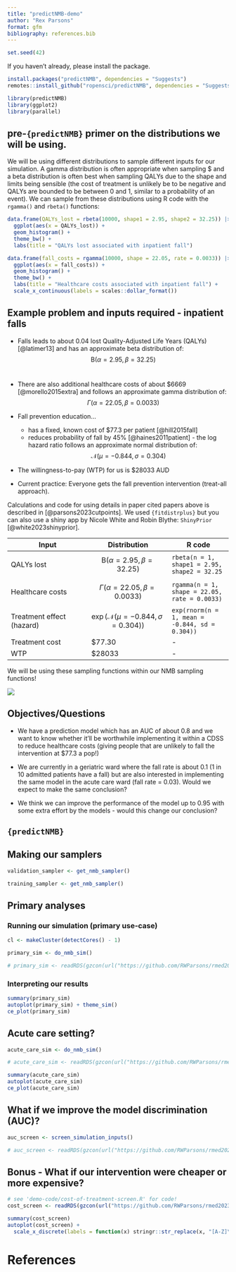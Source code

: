 ```yaml
---
title: "predictNMB-demo"
author: "Rex Parsons"
format: gfm
bibliography: references.bib
---
```


```r
set.seed(42)
```

If you haven't already, please install the package.

```r
install.packages("predictNMB", dependencies = "Suggests")
remotes::install_github("ropensci/predictNMB", dependencies = "Suggests")
```

```r
library(predictNMB)
library(ggplot2)
library(parallel)
```

## pre-`{predictNMB}` primer on the distributions we will be using.

We will be using different distributions to sample different inputs for our simulation. A gamma distribution is often appropriate when sampling \$ and a beta distribution is often best when sampling QALYs due to the shape and limits being sensible (the cost of treatment is unlikely be to be negative and QALYs are bounded to be between 0 and 1, similar to a probability of an event). We can sample from these distributions using R code with the `rgamma()` and `rbeta()` functions:

```r
data.frame(QALYs_lost = rbeta(10000, shape1 = 2.95, shape2 = 32.25)) |>
  ggplot(aes(x = QALYs_lost)) + 
  geom_histogram() +
  theme_bw() +
  labs(title = "QALYs lost associated with inpatient fall")

data.frame(fall_costs = rgamma(10000, shape = 22.05, rate = 0.0033)) |>
  ggplot(aes(x = fall_costs)) + 
  geom_histogram() +
  theme_bw() +
  labs(title = "Healthcare costs associated with inpatient fall") +
  scale_x_continuous(labels = scales::dollar_format())
```

## Example problem and inputs required - inpatient falls

-   Falls leads to about 0.04 lost Quality-Adjusted Life Years (QALYs) [@latimer13] and has an approximate beta distribution of: $$\mathrm{B}(\alpha = 2.95, \beta = 32.25)$$\

-   There are also additional healthcare costs of about \$6669 [@morello2015extra] and follows an approximate gamma distribution of: $$\Gamma (\alpha = 22.05, \beta = 0.0033) $$

-   Fall prevention education...

    -   has a fixed, known cost of \$77.3 per patient [@hill2015fall]
    -   reduces probability of fall by 45% [@haines2011patient] - the log hazard ratio follows an approximate normal distribution of: $$\mathcal{N}(\mu = -0.844, \sigma = 0.304) $$

-   The willingness-to-pay (WTP) for us is \$28033 AUD

-   Current practice: Everyone gets the fall prevention intervention (treat-all approach).

Calculations and code for using details in paper cited papers above is described in [@parsons2023cutpoints]. We used `{fitdistrplus}` but you can also use a shiny app by Nicole White and Robin Blythe: `ShinyPrior` [@white2023shinyprior].

| Input  | Distribution  | R code |
|--------|--------| ------|
| QALYs lost  | $$\mathrm{B}(\alpha = 2.95, \beta = 32.25)$$   | `rbeta(n = 1, shape1 = 2.95, shape2 = 32.25` |
| Healthcare costs   | $$\Gamma (\alpha = 22.05, \beta = 0.0033) $$   |`rgamma(n = 1, shape = 22.05, rate = 0.0033)` |
| Treatment effect (hazard) | $$\exp(\mathcal{N}(\mu = -0.844, \sigma = 0.304)) $$   |`exp(rnorm(n = 1, mean = -0.844, sd = 0.304))` |
| Treatment cost  | \$77.30   | - |
| WTP  | \$28033   | - |

We will be using these sampling functions within our NMB sampling functions!

![](https://media1.giphy.com/media/7pHTiZYbAoq40/giphy.gif)

## Objectives/Questions

-   We have a prediction model which has an AUC of about 0.8 and we want to know whether it'll be worthwhile implementing it within a CDSS to reduce healthcare costs (giving people that are unlikely to fall the intervention at \$77.3 a pop!)

-   We are currently in a geriatric ward where the fall rate is about 0.1 (1 in 10 admitted patients have a fall) but are also interested in implementing the same model in the acute care ward (fall rate = 0.03). Would we expect to make the same conclusion?

-   We think we can improve the performance of the model up to 0.95 with some extra effort by the models - would this change our conclusion?


## `{predictNMB}`

## Making our samplers

```r
validation_sampler <- get_nmb_sampler()

training_sampler <- get_nmb_sampler()
```

## Primary analyses

### Running our simulation (primary use-case)

```r
cl <- makeCluster(detectCores() - 1)

primary_sim <- do_nmb_sim()

# primary_sim <- readRDS(gzcon(url("https://github.com/RWParsons/rmed2023-predictNMB/raw/main/demo-code/saved-sims/primary_sim.rds")))
```

### Interpreting our results

```r
summary(primary_sim)
autoplot(primary_sim) + theme_sim()
ce_plot(primary_sim)
```

## Acute care setting?

```r
acute_care_sim <- do_nmb_sim()

# acute_care_sim <- readRDS(gzcon(url("https://github.com/RWParsons/rmed2023-predictNMB/raw/main/demo-code/saved-sims/acute_care_sim.rds")))

summary(acute_care_sim)
autoplot(acute_care_sim)
ce_plot(acute_care_sim)
```

## What if we improve the model discrimination (AUC)?

```r
auc_screen <- screen_simulation_inputs()

# auc_screen <- readRDS(gzcon(url("https://github.com/RWParsons/rmed2023-predictNMB/raw/main/demo-code/saved-sims/auc_screen.rds")))

```


## Bonus - What if our intervention were cheaper or more expensive?

```r
# see 'demo-code/cost-of-treatment-screen.R' for code!
cost_screen <- readRDS(gzcon(url("https://github.com/RWParsons/rmed2023-predictNMB/raw/main/demo-code/saved-sims/cost_screen.rds")))

summary(cost_screen)
autoplot(cost_screen) +
  scale_x_discrete(labels = function(x) stringr::str_replace(x, "[A-Z]\\-", "$"))
```


# References
